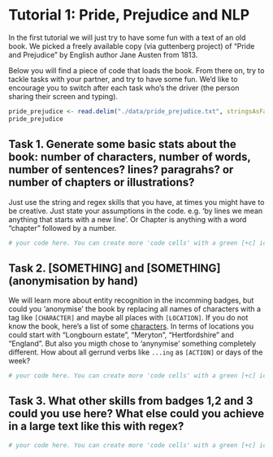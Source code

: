 # Tutorial 1: Pride, Prejudice and NLP

In the first tutorial we will just try to have some fun with a text of an old book. 
We picked a freely available copy (via guttenberg project) of "Pride and Prejudice" by English author Jane Austen from 1813.

Below you will find a piece of code that loads the book. From there on, try to tackle tasks with your partner, and try to have some fun. We'd like to encourage you to switch after each task who's the driver (the person sharing their screen and typing).

```r

pride_prejudice <- read.delim("./data/pride_prejudice.txt", stringsAsFactor = FALSE)
pride_prejudice

```

## Task 1. Generate some basic stats about the book: number of characters, number of words, number of sentences? lines? paragrahs? or number of chapters or illustrations?

Just use the string and regex skills that you have, at times you might have to be creative. Just state your assumptions in the code. e.g. 'by lines we mean anything that starts with a new line'. Or Chapter is anything with a word "chapter" followed by a number.

```r
# your code here. You can create more 'code cells' with a green [+c] icon on top 

```

## Task 2. [SOMETHING] and [SOMETHING] (anonymisation by hand)

We will learn more about entity recognition in the incomming badges, but could you 'anonymise' the book by replacing all names of characters with a tag like `[CHARACTER]` and maybe all places with `[LOCATION]`. If you do not know the book, here's a list of some [characters](https://en.wikipedia.org/wiki/Pride_and_Prejudice#Characters). In terms of locations you could start with "Longbourn estate", "Meryton", "Hertfordshire" and "England". But also you migth chose to 'anynymise' something completely different. How about all gerrund verbs like `...ing` as `[ACTION]` or days of the week?

```r
# your code here. You can create more 'code cells' with a green [+c] icon on top 
```
 
## Task 3. What other skills from badges 1,2 and 3 could you use here? What else could you achieve in a large text like this with regex?

```r
# your code here. You can create more 'code cells' with a green [+c] icon on top 
```
